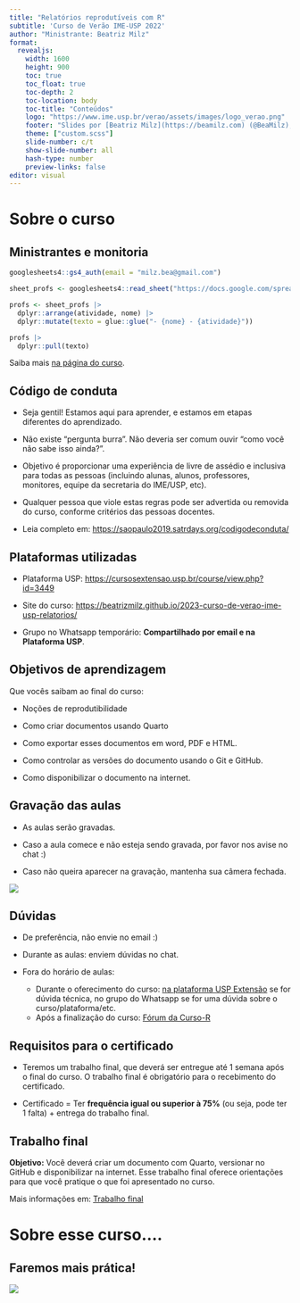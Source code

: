 ```yaml
---
title: "Relatórios reprodutíveis com R"
subtitle: 'Curso de Verão IME-USP 2022' 
author: "Ministrante: Beatriz Milz"
format: 
  revealjs:
    width: 1600
    height: 900  
    toc: true
    toc_float: true
    toc-depth: 2
    toc-location: body
    toc-title: "Conteúdos"
    logo: "https://www.ime.usp.br/verao/assets/images/logo_verao.png" 
    footer: "Slides por [Beatriz Milz](https://beamilz.com) (@BeaMilz), feito com  [Quarto](https://quarto.org/docs/presentations/revealjs/index.html). Código disponível no [GitHub](https://beatrizmilz.github.io/2023-curso-de-verao-ime-usp-relatorios/)."
    theme: ["custom.scss"]
    slide-number: c/t
    show-slide-number: all
    hash-type: number
    preview-links: false    
editor: visual
---
```


# Sobre o curso

## Ministrantes e monitoria

```r
googlesheets4::gs4_auth(email = "milz.bea@gmail.com")

sheet_profs <- googlesheets4::read_sheet("https://docs.google.com/spreadsheets/d/127pSSmT7o6zTjg9wslajkklXiXgb2lXAWwHcatZEYbU/", sheet = "info-profs")

profs <- sheet_profs |> 
  dplyr::arrange(atividade, nome) |> 
  dplyr::mutate(texto = glue::glue("- {nome} - {atividade}"))

profs |>
  dplyr::pull(texto)

```

Saiba mais [na página do curso](https://beatrizmilz.github.io/2023-curso-de-verao-ime-usp-relatorios/profs.html).

## Código de conduta

-   Seja gentil! Estamos aqui para aprender, e estamos em etapas diferentes do aprendizado.

-   Não existe "pergunta burra". Não deveria ser comum ouvir "como você não sabe isso ainda?".

-   Objetivo é proporcionar uma experiência de livre de assédio e inclusiva para todas as pessoas (incluindo alunas, alunos, professores, monitores, equipe da secretaria do IME/USP, etc).

-   Qualquer pessoa que viole estas regras pode ser advertida ou removida do curso, conforme critérios das pessoas docentes.

-   Leia completo em: <https://saopaulo2019.satrdays.org/codigodeconduta/>

## Plataformas utilizadas

-   Plataforma USP: <https://cursosextensao.usp.br/course/view.php?id=3449>

-   Site do curso: <https://beatrizmilz.github.io/2023-curso-de-verao-ime-usp-relatorios/>

-   Grupo no Whatsapp temporário: **Compartilhado por email e na Plataforma USP**.

## Objetivos de aprendizagem

Que vocês saibam ao final do curso:

-   Noções de reprodutibilidade

-   Como criar documentos usando Quarto

-   Como exportar esses documentos em word, PDF e HTML.

-   Como controlar as versões do documento usando o Git e GitHub.

-   Como disponibilizar o documento na internet.

## Gravação das aulas

-   As aulas serão gravadas.

-   Caso a aula comece e não esteja sendo gravada, por favor nos avise no chat :)

-   Caso não queira aparecer na gravação, mantenha sua câmera fechada.

![](images/paste-66D271C4.png){fig-align="center"}

## Dúvidas

-   De preferência, não envie no email :)

-   Durante as aulas: enviem dúvidas no chat.

-   Fora do horário de aulas:

    -   Durante o oferecimento do curso: [na plataforma USP Extensão](https://cursosextensao.usp.br/mod/forum/view.php?id=160206) se for dúvida técnica, no grupo do Whatsapp se for uma dúvida sobre o curso/plataforma/etc.
    -   Após a finalização do curso: [Fórum da Curso-R](https://discourse.curso-r.com/)

## Requisitos para o certificado

-   Teremos um trabalho final, que deverá ser entregue até 1 semana após o final do curso. O trabalho final é obrigatório para o recebimento do certificado.

-   Certificado = Ter **frequência igual ou superior à 75%** (ou seja, pode ter 1 falta) + entrega do trabalho final.

## Trabalho final

**Objetivo:** Você deverá criar um documento com Quarto, versionar no GitHub e disponibilizar na internet. Esse trabalho final oferece orientações para que você pratique o que foi apresentado no curso.

Mais informações em: [Trabalho final](https://beatrizmilz.github.io/2023-curso-de-verao-ime-usp-relatorios/trabalho_final.html)

# Sobre esse curso....

## Faremos mais prática!

![](images/livecoding.jpg){fig-align="center"}

